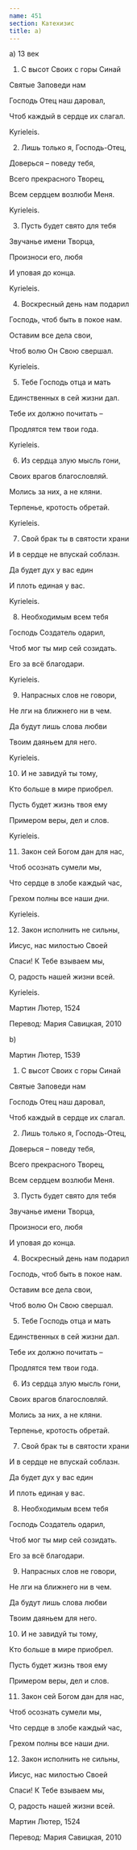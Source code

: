 ```yaml
---
name: 451
section: Катехизис
title: a)
---
```

a)
13 век


1. С высот Своих с горы Синай

Святые Заповеди нам

Господь Отец наш даровал,

Чтоб каждый в сердце их слагал.

Kyrieleis.


2. Лишь только я, Господь-Отец,

Доверься – поведу тебя,

Всего прекрасного Творец,

Всем сердцем возлюби Меня.

Kyrieleis.


3. Пусть будет свято для тебя

Звучанье имени Творца,

Произноси его, любя

И уповая до конца.

Kyrieleis.


4. Воскресный день нам подарил

Господь, чтоб быть в покое нам.

Оставим все дела свои,

Чтоб волю Он Свою свершал.

Kyrieleis.


5. Тебе Господь отца и мать

Единственных в сей жизни дал.

Тебе их должно почитать –

Продлятся тем твои года.

Kyrieleis.


6. Из сердца злую мысль гони,

Своих врагов благословляй.

Молись за них, а не кляни.

Терпенье, кротость обретай.

Kyrieleis.


7. Свой брак ты в святости храни

И в сердце не впускай соблазн.

Да будет дух у вас един

И плоть единая у вас.

Kyrieleis.


8. Необходимым всем тебя

Господь Создатель одарил,

Чтоб мог ты мир сей созидать.

Его за всё благодари.

Kyrieleis.


9. Напрасных слов не говори,

Не лги на ближнего ни в чем.

Да будут лишь слова любви

Твоим даяньем для него.

Kyrieleis.


10. И не завидуй ты тому,

Кто больше в мире приобрел.

Пусть будет жизнь твоя ему

Примером веры, дел и слов.

Kyrieleis.


11. Закон сей Богом дан для нас,

Чтоб осознать сумели мы,

Что сердце в злобе каждый час,

Грехом полны все наши дни.

Kyrieleis.


12. Закон исполнить не сильны,

Иисус, нас милостью Своей

Спаси! К Тебе взываем мы,

О, радость нашей жизни всей.

Kyrieleis.


Мартин Лютер, 1524

Перевод: Мария Савицкая, 2010

b)

Мартин Лютер, 1539


1. С высот Своих с горы Синай

Святые Заповеди нам

Господь Отец наш даровал,

Чтоб каждый в сердце их слагал.


2. Лишь только я, Господь-Отец,

Доверься – поведу тебя,

Всего прекрасного Творец,

Всем сердцем возлюби Меня.


3. Пусть будет свято для тебя

Звучанье имени Творца,

Произноси его, любя

И уповая до конца.


4. Воскресный день нам подарил

Господь, чтоб быть в покое нам.

Оставим все дела свои,

Чтоб волю Он Свою свершал.


5. Тебе Господь отца и мать

Единственных в сей жизни дал.

Тебе их должно почитать –

Продлятся тем твои года.


6. Из сердца злую мысль гони,

Своих врагов благословляй.

Молись за них, а не кляни.

Терпенье, кротость обретай.


7. Свой брак ты в святости храни

И в сердце не впускай соблазн.

Да будет дух у вас един

И плоть единая у вас.


8. Необходимым всем тебя

Господь Создатель одарил,

Чтоб мог ты мир сей созидать.

Его за всё благодари.


9. Напрасных слов не говори,

Не лги на ближнего ни в чем.

Да будут лишь слова любви

Твоим даяньем для него.


10. И не завидуй ты тому,

Кто больше в мире приобрел.

Пусть будет жизнь твоя ему

Примером веры, дел и слов.


11. Закон сей Богом дан для нас,

Чтоб осознать сумели мы,

Что сердце в злобе каждый час,

Грехом полны все наши дни.


12. Закон исполнить не сильны,

Иисус, нас милостью Своей

Спаси! К Тебе взываем мы,

О, радость нашей жизни всей.


Мартин Лютер, 1524

Перевод: Мария Савицкая, 2010
